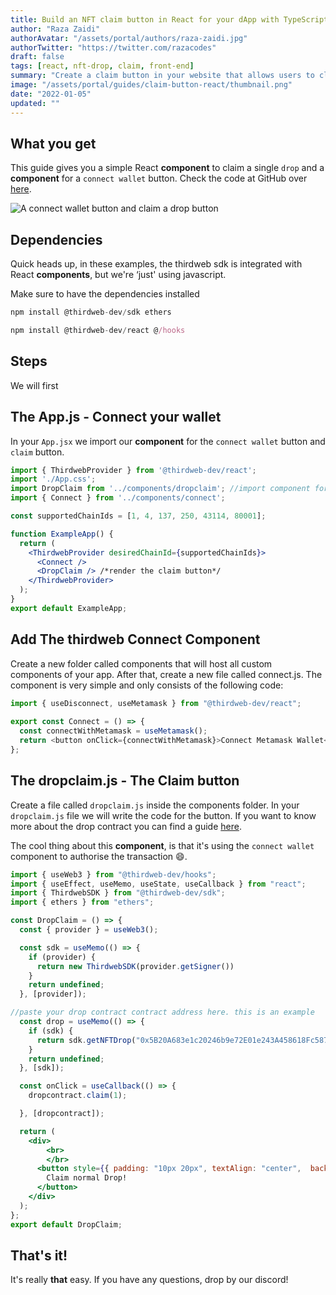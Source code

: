```yaml
---
title: Build an NFT claim button in React for your dApp with TypeScript
author: "Raza Zaidi"
authorAvatar: "/assets/portal/authors/raza-zaidi.jpg"
authorTwitter: "https://twitter.com/razacodes"
draft: false
tags: [react, nft-drop, claim, front-end]
summary: "Create a claim button in your website that allows users to claim a single drop"
image: "/assets/portal/guides/claim-button-react/thumbnail.png"
date: "2022-01-05"
updated: ""
---
```


## What you get

This guide gives you a simple React **component** to claim a single `drop` and a **component** for a `connect wallet` button. Check the code at GitHub over [here](https://github.com/razacodespython/drop-claim).

![A connect wallet button and claim a drop button](/assets/portal/guides/claim-button-react/button.png)

## Dependencies

Quick heads up, in these examples, the thirdweb sdk is integrated with React **components**, but we're ‘just' using javascript.

Make sure to have the dependencies installed 

```jsx
npm install @thirdweb-dev/sdk ethers

npm install @thirdweb-dev/react @/hooks
```

## Steps

We will first 

## The App.js - Connect your wallet

In your `App.jsx` we import our **component** for the `connect wallet` button and `claim` button.

```js:App.jsx
import { ThirdwebProvider } from '@thirdweb-dev/react';
import './App.css';
import DropClaim from '../components/dropclaim'; //import component for claim button
import { Connect } from '../components/connect';

const supportedChainIds = [1, 4, 137, 250, 43114, 80001];

function ExampleApp() {
  return (
    <ThirdwebProvider desiredChainId={supportedChainIds}>
      <Connect />
      <DropClaim /> /*render the claim button*/
    </ThirdwebProvider>
  );
}
export default ExampleApp;
```

## Add The thirdweb Connect Component

Create a new folder called components that will host all custom components of your app. After that, create a new file called connect.js. The component is very simple and only consists of the following code:

```js:connect.js
import { useDisconnect, useMetamask } from "@thirdweb-dev/react";
 
export const Connect = () => {
  const connectWithMetamask = useMetamask();
  return <button onClick={connectWithMetamask}>Connect Metamask Wallet</button>;
};
```

## The dropclaim.js - The Claim button
Create a file called `dropclaim.js` inside the components folder.
In your `dropclaim.js` file we will write the code for the button. If you want to know more about the drop contract you can find a guide [here](/guides/drop).

The cool thing about this **component**, is that it's using the `connect wallet` component to authorise the transaction 😄.

```js:DropClaim.jsx
import { useWeb3 } from "@thirdweb-dev/hooks";
import { useEffect, useMemo, useState, useCallback } from "react";
import { ThirdwebSDK } from "@thirdweb-dev/sdk";
import { ethers } from "ethers";

const DropClaim = () => {
  const { provider } = useWeb3();

  const sdk = useMemo(() => {
    if (provider) {
      return new ThirdwebSDK(provider.getSigner())
    }
    return undefined;
  }, [provider]);

//paste your drop contract contract address here. this is an example
  const drop = useMemo(() => {
    if (sdk) {
      return sdk.getNFTDrop("0x5B20A683e1c20246b9e72E01e243A458618Fc587")
    }
    return undefined;
  }, [sdk]);

  const onClick = useCallback(() => {
    dropcontract.claim(1);

  }, [dropcontract]);

  return (
    <div>
        <br>
        </br>
      <button style={{ padding: "10px 20px", textAlign: "center",  backgroundColor: "#44014C" , color: "white"}}class="btn" onClick={onClick}>
        Claim normal Drop!
      </button>
    </div>
  );
};
export default DropClaim;
```

## That's it!

It's really **that** easy. If you have any questions, drop by our discord!